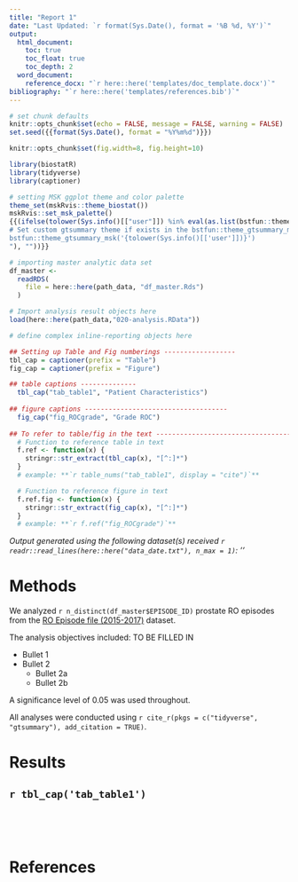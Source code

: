 ```yaml
---
title: "Report 1"
date: "Last Updated: `r format(Sys.Date(), format = '%B %d, %Y')`"
output:
  html_document:
    toc: true
    toc_float: true
    toc_depth: 2
  word_document:
    reference_docx: "`r here::here('templates/doc_template.docx')`"
bibliography: "`r here::here('templates/references.bib')`"
---
```


<!-- YAML options for both HTML and Word documents are given here. Delete output type not being used. -->

```r
# set chunk defaults
knitr::opts_chunk$set(echo = FALSE, message = FALSE, warning = FALSE)
set.seed({{format(Sys.Date(), format = "%Y%m%d")}})

knitr::opts_chunk$set(fig.width=8, fig.height=10) 
```

```r
library(biostatR)
library(tidyverse)
library(captioner)

# setting MSK ggplot theme and color palette
theme_set(mskRvis::theme_biostat())
mskRvis::set_msk_palette()
{{(ifelse(tolower(Sys.info()[["user"]]) %in% eval(as.list(bstfun::theme_gtsummary_msk)$name), glue::glue("
# Set custom gtsummary theme if exists in the bstfun::theme_gtsummary_msk
bstfun::theme_gtsummary_msk('{tolower(Sys.info()[['user']])}')
"), ""))}}

# importing master analytic data set
df_master <-
  readRDS(
    file = here::here(path_data, "df_master.Rds")
  )

# Import analysis result objects here
load(here::here(path_data,"020-analysis.RData"))
```

```r
# define complex inline-reporting objects here
```


```r
## Setting up Table and Fig numberings ------------------
tbl_cap = captioner(prefix = "Table")
fig_cap = captioner(prefix = "Figure")

## table captions --------------
  tbl_cap("tab_table1", "Patient Characteristics")
  
## figure captions ------------------------------------
  fig_cap("fig_ROCgrade", "Grade ROC")
  
## To refer to table/fig in the text ------------------------------------
  # Function to reference table in text
  f.ref <- function(x) {
    stringr::str_extract(tbl_cap(x), "[^:]*")
  }
  # example: **`r table_nums("tab_table1", display = "cite")`**

  # Function to reference figure in text
  f.ref.fig <- function(x) {
    stringr::str_extract(fig_cap(x), "[^:]*")
  }
  # example: **`r f.ref("fig_ROCgrade")`**
```

*Output generated using the following dataset(s) received `r readr::read_lines(here::here("data_date.txt"), n_max = 1)`: ''*
 
# Methods

We analyzed `r n_distinct(df_master$EPISODE_ID)` prostate RO episodes from the [RO Episode file (2015-2017)](https://innovation.cms.gov/Files/x/rad-onc-data-dictionary.pdf) dataset.

The analysis objectives included: TO BE FILLED IN 

* Bullet 1 
* Bullet 2 
    + Bullet 2a 
    + Bullet 2b 
    
A significance level of 0.05 was used throughout.

All analyses were conducted using `r cite_r(pkgs = c("tidyverse", "gtsummary"), add_citation = TRUE)`.

# Results

## **`r tbl_cap('tab_table1')`**
```r
```

<br>
<br>

# References

